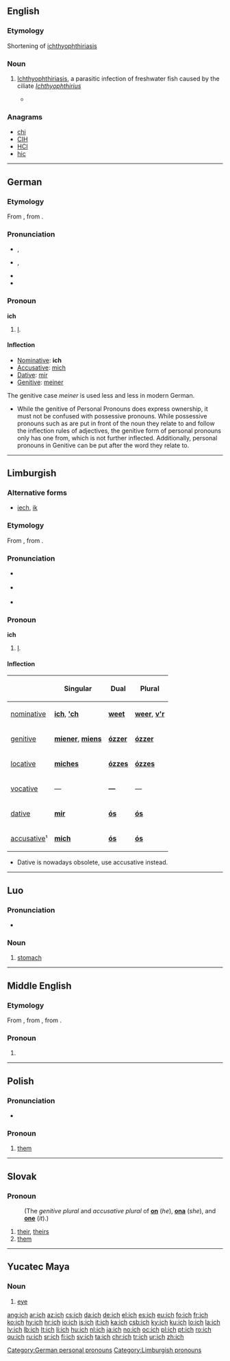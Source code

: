 {{also|Ich|ICH}}
==English==

===Etymology===

Shortening of [[ichthyophthiriasis]]

===Noun===
{{en-noun|-}}

# {{ichthyology}} [[ichthyophthiriasis|Ichthyophthiriasis]], a parasitic infection of freshwater fish caused by the ciliate ''[[Ichthyophthirius]]''
#* {{quote-book|1996|Edward J. Noga|Fish Disease: Diagnosis and Treatment|publisher=Iowa State University Press (2000)|pageurl=http://books.google.com/books?id=SAdDtT7YRRoC&pg=PA95&dq=ich|isbn=0-8138-2558-X|page=95
|passage='''Ich''' is one of the most common diseases of freshwater fish.}}

===Anagrams===
* [[chi#English|chi]]
* [[CIH#English|CIH]]
* [[HCI#English|HCI]]
* [[hic#English|hic]]

----

==German==

===Etymology===
From {{etyl|goh|de}} {{term|ih|lang=goh}}, from {{proto|Germanic|ek||ik|lang=de}}.

===Pronunciation===
* {{a|Austro-Bavarian}} {{IPA|/iː/|lang=de}}, {{SAMPA|/i:/|lang=de}}
* {{a|High German}} {{IPA|/ɪç/|lang=de}}, {{SAMPA|/IC/|lang=de}}
* {{audio|De-ich.ogg|audio}}
* {{audio|De-at-ich.ogg|Audio (Austria)}}

===Pronoun===
'''ich'''

# {{personal|lang=de}} [[I]].

====Inflection====
* [[nominative|Nominative]]: '''ich'''
* [[accusative|Accusative]]: [[mich]]
* [[dative|Dative]]: [[mir]]
* [[genitive|Genitive]]: [[meiner]]

The genitive case ''meiner'' is used less and less in modern German.
* While the genitive of Personal Pronouns does express ownership, it must not be confused with possessive pronouns. While possessive pronouns such as {{l|de|mein}} are put in front of the noun they relate to and follow the inflection rules of adjectives, the genitive form of personal pronouns only has one from, which is not further inflected. Additionally, personal pronouns in Genitive can be put after the word they relate to.
[[Category:German personal pronouns]]

----

==Limburgish==

===Alternative forms===
* [[iech]], [[ik]]

===Etymology===
From {{etyl|goh|li}} {{term|ih|lang=goh}}, from {{proto|Germanic|ek||ik|lang=li}}.

===Pronunciation===
* {{a|most dialects}} {{IPA|[ɪx]|lang=li}}
* {{a|Cleverlandic dialects}} {{IPA|[ɪk]|lang=li}}
* {{a|Maastrict}} {{IPA|[ix]|lang=li}}

===Pronoun===
'''ich'''

# {{personal|lang=li}} [[I]].

====Inflection====
{| class="wikitable" style="text-align: center;"
|-
!
! Singular
! Dual
! Plural
|-
! [[nominative]]
| '''[[ich]]''', '''[['ch]]'''
| '''[[weet]]'''
| '''[[weer]]''', '''[[v'r]]'''
|-
! [[genitive]]
| '''[[miener]]''', '''[[miens]]'''
| '''[[ózzer]]'''
| '''[[ózzer]]'''
|-
! [[locative]]
| '''[[miches]]'''
| '''[[ózzes]]'''
| '''[[ózzes]]'''
|-
! [[vocative]]
| —
| '''—'''
| —
|-
! [[dative]]
| '''[[mir]]'''
| '''[[ós]]'''
| '''[[ós]]'''
|-
! [[accusative]]¹
| '''[[mich]]'''
| '''[[ós]]'''
| '''[[ós]]'''
|}
* Dative is nowadays obsolete, use accusative instead.

[[Category:Limburgish pronouns]]

----

==Luo==

===Pronunciation===
* {{IPA|/ɪ̀c/|lang=luo}}

===Noun===
{{infl|luo|noun}}

# [[stomach]]

----

==Middle English==

===Etymology===
From {{etyl|ang|enm}} {{term|ic|iċ|I|pos=pronoun|lang=ang}}, from {{proto|Germanic|ek|I|pos=pronoun|lang=enm}}, from {{proto|Indo-European|egom|I|lang=enm|pos=pronoun}}.

===Pronoun===
{{infl|enm|pronoun}}

# {{non-gloss definition|The Southern and sometimes Midland dialectic form of {{term|I|lang=en}}, in Early English, corresponding to {{term|ik|lang=en}} of the Northern dialect.}}

----

==Polish==

===Pronunciation===
* {{audio|Pl-ich.ogg|Audio}}

===Pronoun===
{{infl|pl|pronoun}}

# [[them]]

----

==Slovak==

===Pronoun===
{{infl|sk|pronoun}}

: (The ''genitive plural'' and ''accusative plural'' of '''[[on#Slovak|on]]''' (''he''), '''[[ona#Slovak|ona]]''' (''she''), and '''[[ono#Slovak|one]]''' (''it'').)

# [[their]], [[theirs]]
# [[them]]

----

==Yucatec Maya==

===Noun===
{{yua-noun}}

# {{anatomy|lang=yua}} [[eye]]

[[ang:ich]]
[[ar:ich]]
[[az:ich]]
[[cs:ich]]
[[da:ich]]
[[de:ich]]
[[el:ich]]
[[es:ich]]
[[eu:ich]]
[[fo:ich]]
[[fr:ich]]
[[ko:ich]]
[[hy:ich]]
[[hr:ich]]
[[io:ich]]
[[is:ich]]
[[it:ich]]
[[ka:ich]]
[[csb:ich]]
[[ky:ich]]
[[ku:ich]]
[[lo:ich]]
[[la:ich]]
[[lv:ich]]
[[lb:ich]]
[[lt:ich]]
[[li:ich]]
[[hu:ich]]
[[nl:ich]]
[[ja:ich]]
[[no:ich]]
[[oc:ich]]
[[pl:ich]]
[[pt:ich]]
[[ro:ich]]
[[qu:ich]]
[[ru:ich]]
[[sr:ich]]
[[fi:ich]]
[[sv:ich]]
[[ta:ich]]
[[chr:ich]]
[[tr:ich]]
[[ur:ich]]
[[zh:ich]]